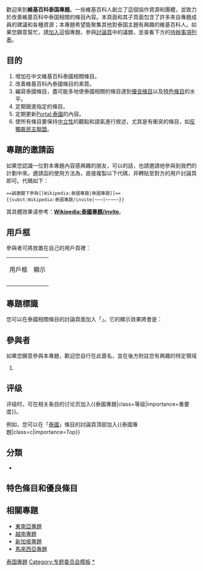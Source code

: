 {{维基专题状态|defunct|topic=[[泰國|泰國]]|image=[[File:Nuvola_Thai_flag.svg|80px]]|portal=泰國|margin=0px|WP:THAI|WP:泰國}}
{{portal box|泰國|東南亞}}
歡迎來到'''維基百科泰国專題'''。一些維基百科人創立了這個協作資源和團體，並致力於改善維基百科中泰国相關的條目內容。本頁面和其子頁面包含了許多來自專題成員的建議和各種資源；本專題希望能聚集其他對泰国主題有興趣的維基百科人。如果您願意幫忙，請[[#參與者|加入]]這個專題，參與[[Wikipedia_talk:泰国專題|討論頁]]中的議題，並查看下方的[[#任務|待辦事項列表]]。

<!-- 可在此插入一張與主題相關的自由版權圖片，建議靠右對齊。 -->

== 目的 ==
#增加在中文維基百科泰國相關條目。
#改善維基百科內泰國條目的素質。
#編寫泰國條目，盡可能多地使泰國相關的條目達到[[Wikipedia:優良條目|優良條目]]以及[[Wikipedia:特色條目|特色條目]]的水平。
#定期跟進指定的條目。
#定期更新[[Portal:泰國|Portal:泰國]]的內容。
#使所有條目要保持[[Wikipedia:中立觀點|中立性]]的觀點和語氣進行敘述，尤其是有衝突的條目，如[[反獨裁民主聯盟|反獨裁民主聯盟]]。

==專題的邀請函==
如果您認識一位對本專題內容感興趣的朋友，可以的話，也請邀請他參與到我們的計劃中來。邀請函的使用方法為，直接複製以下代碼，并轉貼至對方的用戶討論頁即可。代碼如下：
<pre>
==誠邀閣下參與[[Wikipedia:泰國專題|泰國專題]]==
{{subst:Wikipedia:泰國專題/invite|~~~|~~~~~}}
</pre>
其具體效果请参考：'''[[Wikipedia:泰國專題/invite|Wikipedia:泰國專題/invite]]'''。

==用戶框==
參與者可將'''{{tl|User Wikiproject Thailand}}'''放置在自己的用戶頁裡：
{| class="wikitable"
|-
| 用戶框 || 顯示
|-
| {{tl|User Wikiproject Thailand}} || {{User Wikiproject Thailand}}
|-
|}
== 專題標識 ==
您可以在泰國相關條目的討論頁面加入「'''{{Tl|WikiProject Thailand}}'''」。它的顯示效果將會是：

{{WikiProject Thailand|category=no}}

== 參與者 ==
如果您願意參與本專題，歡迎您自行在此簽名，並在後方附註您有興趣的特定領域
<!-- 
新的簽名請放在列表最後：格式如下：
# {{User|使用者名稱}}（我有興趣的主題是....）~~~~~
請注意最前方的模板為「User|」而非「User:」，最後方的簽名為五個波浪符號而非四個。
-->

#

== 评级 ==
评级时，可在相关条目的讨论页加入<nowiki>{{泰國專題|class=等级|importance=重要度}}</nowiki>。

例如，您可以在「[[泰國|泰國]]」條目的討論頁頂部加入<nowiki>{{泰國專題|class=c|importance=Top}}</nowiki>

{{Articles by Quality
 |topic=泰国
 |project=泰国
}}

{{Articles by Importance
 |topic=泰国
 |project=泰国
}}

== 分類 ==
<!-- * 在此列出 {{subpages}} 以及 {{category tree|...}} -->
* {{category tree all|泰國|depth=1}}

==特色條目和優良條目==

== 相關專題 ==
*[[Wikipedia:東南亞專題|東南亞專題]]
*[[PJ:VN|越南專題]]
*[[PJ:SGP|新加坡專題]]
*[[PJ:MY|馬來西亞專題]]
{{Wikipedia policies and guidelines|state=collapsed}}
{{WikiProject Footer}}
[[Category:泰国專題|]]
[[Category:专题委员会模板|Category:专题委员会模板]]
[[Category:专题|*]]